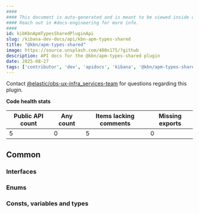 ```yaml
---
####
#### This document is auto-generated and is meant to be viewed inside our experimental, new docs system.
#### Reach out in #docs-engineering for more info.
####
id: kibKbnApmTypesSharedPluginApi
slug: /kibana-dev-docs/api/kbn-apm-types-shared
title: "@kbn/apm-types-shared"
image: https://source.unsplash.com/400x175/?github
description: API docs for the @kbn/apm-types-shared plugin
date: 2025-08-27
tags: ['contributor', 'dev', 'apidocs', 'kibana', '@kbn/apm-types-shared']
---
```




Contact [@elastic/obs-ux-infra_services-team](https://github.com/orgs/elastic/teams/obs-ux-infra_services-team) for questions regarding this plugin.

**Code health stats**

| Public API count  | Any count | Items lacking comments | Missing exports |
|-------------------|-----------|------------------------|-----------------|
| 5 | 0 | 5 | 0 |

## Common

### Interfaces
<DocDefinitionList data={kbnApmTypesSharedObj.common.interfaces}/>

### Enums
<DocDefinitionList data={kbnApmTypesSharedObj.common.enums}/>

### Consts, variables and types
<DocDefinitionList data={kbnApmTypesSharedObj.common.misc}/>

